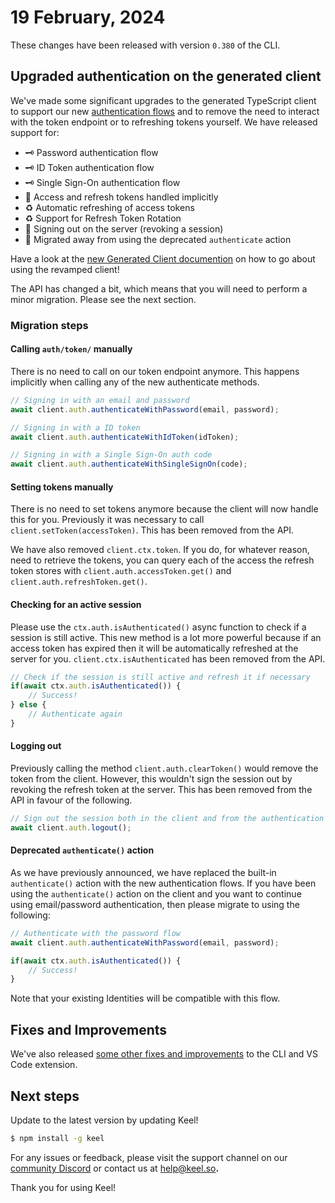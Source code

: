 
# 19 February, 2024

These changes have been released with version `0.380` of the CLI.

## Upgraded authentication on the generated client

We've made some significant upgrades to the generated TypeScript client to support our new [authentication flows](authentication/getting-started) and to remove the need to interact with the token endpoint or to refreshing tokens yourself.  We have released support for:

 - 🗝 Password authentication flow
 - 🗝 ID Token authentication flow
 - 🗝 Single Sign-On authentication flow
 - 🤝 Access and refresh tokens handled implicitly
 - ♻️ Automatic refreshing of access tokens
 - ♻️ Support for Refresh Token Rotation
 - 🚪 Signing out on the server (revoking a session)
 - 👋 Migrated away from using the deprecated `authenticate` action

Have a look at the [new Generated Client documention](apis/client) on how to go about using the revamped client!

<Callout type="info" emoji="❗️">
  The API has changed a bit, which means that you will need to perform a minor migration. Please see the next section.
</Callout>

### Migration steps

#### Calling `auth/token/` manually

There is no need to call on our token endpoint anymore.  This happens implicitly when calling any of the new authenticate methods.

```ts
// Signing in with an email and password
await client.auth.authenticateWithPassword(email, password);
```

```ts
// Signing in with a ID token
await client.auth.authenticateWithIdToken(idToken);
```

```ts
// Signing in with a Single Sign-On auth code
await client.auth.authenticateWithSingleSignOn(code);
```

#### Setting tokens manually

There is no need to set tokens anymore because the client will now handle this for you.  Previously it was necessary to call `client.setToken(accessToken)`.  This has been removed from the API.

We have also removed `client.ctx.token`.  If you do, for whatever reason, need to retrieve the tokens, you can query each of the access the refresh token stores with `client.auth.accessToken.get()` and `client.auth.refreshToken.get()`.

#### Checking for an active session

Please use the `ctx.auth.isAuthenticated()` async function to check if a session is still active.  This new method is a lot more powerful because if an access token has expired then it will be automatically refreshed at the server for you.  `client.ctx.isAuthenticated` has been removed from the API.

```ts
// Check if the session is still active and refresh it if necessary
if(await ctx.auth.isAuthenticated()) {
    // Success!
} else {
    // Authenticate again
}
```

#### Logging out

Previously calling the method `client.auth.clearToken()` would remove the token from the client.  However, this wouldn't sign the session out by revoking the refresh token at the server.  This has been removed from the API in favour of the following.

```ts
// Sign out the session both in the client and from the authentication server
await client.auth.logout();
```

#### Deprecated `authenticate()` action

As we have previously announced, we have replaced the built-in `authenticate()` action with the new authentication flows.  If you have been using the `authenticate()` action on the client and you want to continue using email/password authentication, then please migrate to using the following:

```ts
// Authenticate with the password flow
await client.auth.authenticateWithPassword(email, password);

if(await ctx.auth.isAuthenticated()) {
    // Success!
}
```

Note that your existing Identities will be compatible with this flow.

## Fixes and Improvements

We've also released [some other fixes and improvements](https://github.com/teamkeel/keel/releases/tag/v0.380.0) to the CLI and VS Code extension.

## Next steps

Update to the latest version by updating Keel!

```bash
$ npm install -g keel
```

For any issues or feedback, please visit the support channel on our [community Discord](https://keel.so/discord) or contact us at [help@keel.so](mailto:help@keel.so)**.**

Thank you for using Keel!